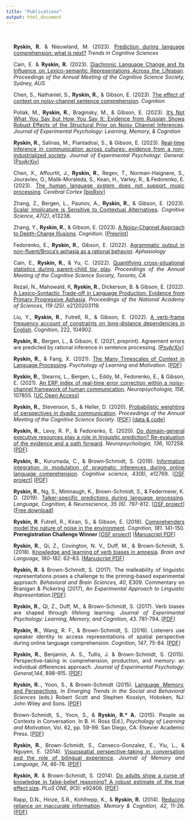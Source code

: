 ```yaml
---
title: "Publications"
output: html_document
---
```

<style type="text/css">
.title {
  display: none;
}
</style>
<div class="row" style="text-align: justify;  text-justify: inter-word; padding-top: 20px; padding-right: 20px; padding-left: 20px">

**Ryskin, R.** & Nieuwland, M. (2023). [Prediction during language comprehension: what is next?](https://doi.org/10.1016/j.tics.2023.08.003) _Trends in Cognitive Sciences_

Cain, E. & **Ryskin, R.** (2023). [Diachronic Language Change and Its Influence on Lexico-semantic Representations Across the Lifespan](https://escholarship.org/uc/item/943334rm). _Proceedings of the Annual Meeting of the Cognitive Science Society, Sydney, AUS_

Chen, S., Nathaniel, S., **Ryskin, R.**, & Gibson, E. (2023). [The effect of context on noisy-channel sentence comprehension](https://doi.org/10.1016/j.cognition.2023.105503). _Cognition_

Poliak, M., **Ryskin, R.**, Braginsky, M., & Gibson, E. (2023). [It’s Not What You Say but How You Say It: Evidence from Russian Shows Robust Effects of the Structural Prior on Noisy Channel
Inferences](https://doi.org/10.1037/xlm0001244). _Journal of Experimental Psychology: Learning, Memory, & Cognition_

**Ryskin, R.**, Salinas, M., Piantadosi, S., & Gibson, E. (2023). [Real-time inference in communication across cultures: evidence from a non-industrialized society](https://doi.org/10.1037/xge0001345). _Journal of Experimental Psychology: General_. [[PsyArXiv](https://psyarxiv.com/ga83j/)]


Chen, X., Affourtit, J., **Ryskin, R.**, Regev, T., Norman-Haignere, S., Jouravlev, O., Malik-Moraleda, S., Kean, H., Varley, R., & Fedorenko, E. (2023). [The human language system does not support music processing](https://doi.org/10.1093/cercor/bhad087). _Cerebral Cortex_ [[bioRxiv](https://doi.org/10.1101/2021.06.01.446439)]

Zhang, Z., Bergen, L., Paunov, A., **Ryskin, R.**, & Gibson, E. (2023). [Scalar Implicature is Sensitive to Contextual Alternatives](https://doi.org/10.1111/cogs.13238). _Cognitive Science, 47(2)_, e13238. 

Zhang, Y., **Ryskin, R.**, & Gibson, E. (2023). [A Noisy-Channel Approach to Depth-Charge
Illusions](https://doi.org/10.1016/j.cognition.2022.105346). _Cognition_. [[Preprint](https://ssrn.com/abstract=4130042)]

Fedorenko, E., **Ryskin, R.**, Gibson, E. (2022). [Agrammatic output in non-fluent/Broca’s aphasia as a rational behavior](https://doi.org/10.1080/02687038.2022.2143233). _Aphasiology_

Cain, E., **Ryskin, R.**, & Yu, C. (2022). [Quantifying cross-situational statistics during parent-child
toy play](https://escholarship.org/uc/item/7w66j9bd). _Proceedings of the Annual Meeting of the Cognitive Science Society, Toronto, CA_

Rezaii, N., Mahowald, K, **Ryskin, R.**, Dickerson, B. & Gibson, E. (2022). [A Lexico-Syntactic Trade-off in Language Production: Evidence from Primary Progressive Aphasia](https://doi.org/10.1073/pnas.2120203119). _Proceedings of the National Academy of Sciences, 119 (25)_. e2120203119.

Liu, Y., **Ryskin, R.**, Futrell, R., & Gibson, E. (2022). [A verb-frame frequency account of constraints on long-distance dependencies in English](https://doi.org/10.1016/j.cognition.2021.104902). _Cognition_, 222, 104902.

**Ryskin, R.**, Bergen, L., & Gibson, E. (2021, preprint). Agreement errors are predicted by rational inference in sentence processing. [[PsyArXiv]](https://doi.org/10.31234/osf.io/uaxsq)

**Ryskin, R.**, & Fang, X. (2021). [The Many Timescales of Context in Language Processing](https://doi.org/10.1016/bs.plm.2021.08.001). _Psychology of Learning and Motivation_. [[PDF]](pdfs/Ryskin and Fang - 2021 - The many timescales of context in language process.pdf)


**Ryskin, R.**, Stearns, L., Bergen, L., Eddy, M., Fedorenko, E., & Gibson, E. (2021). [An ERP index of real-time error correction within a noisy-channel framework of human communication](https://doi.org/10.1016/j.neuropsychologia.2021.107855). _Neuropsychologia, 158_, 107855. [[UC Open Access](https://escholarship.org/uc/item/8f72t5x7)]

**Ryskin, R.**, Stevenson, S., & Heller, D. (2020). [Probabilistic weighting of perspectives in dyadic communication](https://cognitivesciencesociety.org/cogsci20/papers/0050/index.html). _Proceedings of the Annual Meeting of the Cognitive Science Society_. [[PDF](pdfs/probabilisticweighting_0525.pdf)] [[data & code](https://github.com/raryskin/dyadPT)] 

**Ryskin, R.**, Levy, R. P., & Fedorenko, E. (2020). [Do domain-general executive resources play a role in linguistic prediction? Re-evaluation of the evidence and a path forward](https://doi.org/10.1016/j.neuropsychologia.2019.107258). _Neuropsychologia, 136_, 107258. [[PDF](pdfs/Ryskin, Levy, & Fedorenko (2019).pdf)] 

**Ryskin, R.**, Kurumada, C., & Brown‐Schmidt, S. (2019). [Information integration in modulation of pragmatic inferences during online language comprehension]( https://doi.org/10.1111/cogs.12769). _Cognitive science, 43(8)_, e12769. [[OSF project](https://osf.io/5geba/)]  [[PDF](pdfs/Ryskin_Kurumada_Brown-Schmidt_2019.pdf)] 

**Ryskin, R**., Ng, S., Mimnaugh, K., Brown-Schmidt, S., & Federmeier, K. D. (2019). [Talker-specific predictions during language processing](https://doi.org/10.1080/23273798.2019.1630654). _Language, Cognition, & Neuroscience, 35 (6)_. 797-812. [[OSF project](https://osf.io/72p9m/)] [[Free download](https://www.tandfonline.com/eprint/RSZWGBBCGSPBMZZ6BCPR/full?target=10.1080/23273798.2019.1630654)]

**Ryskin, R**. Futrell, R., Kiran, S., & Gibson, E. (2018). [Comprehenders model the nature of noise in the environment](https://www.sciencedirect.com/science/article/pii/S0010027718302245). _Cognition, 181_. 141-150. __Preregistration Challenge Winner__ [[OSF project](https://osf.io/rkrha/)]  [[Manuscript PDF](pdfs/Ryskin_Futrell_Kiran_Gibson_ACCEPTED.pdf)] 

**Ryskin, R.**, Qi, Z., Covington, N. V., Duff, M., & Brown-Schmidt, S. (2018). [Knowledge and learning of verb biases in amnesia](https://www.sciencedirect.com/science/article/pii/S0093934X17302651). _Brain and Language, 180-182_. 62–83. [[Manuscript PDF](https://osf.io/h84wr)]

**Ryskin, R.** & Brown-Schmidt, S. (2017). The malleability of linguistic representations poses a challenge to the priming-based experimental approach. _Behavioral and Brain Sciences, 40_, E309. Commentary on Branigan & Pickering (2017), _An Experimental Approach to Linguistic Representation_.[[PDF](https://osf.io/preprints/psyarxiv/z642t)]

**Ryskin, R.**, Qi, Z., Duff, M., & Brown-Schmidt, S. (2017). Verb biases are shaped through lifelong learning. _Journal of Experimental Psychology: Learning, Memory, and Cognition, 43._ 781-794. [[PDF](pdfs/Ryskin, Qi, Duff, Brown-Schmidt (in press).pdf)]

**Ryskin, R.**, Wang, R. F., & Brown-Schmidt, S. (2016). Listeners use speaker identity to access representations of spatial perspective during online language comprehension. _Cognition, 147_, 75-84. [[PDF](pdfs/Ryskin, Wang, & Brown-Schmidt (2016).pdf)]

**Ryskin, R.**, Benjamin, A. S., Tullis, J. & Brown-Schmidt, S. (2015). Perspective-taking in comprehension, production, and memory: an individual differences approach. _Journal of Experimental Psychology: General,144_, 898-915. [[PDF](pdfs/Ryskin, Benjamin, Tullis, Brown-Schmidt (2015).pdf)]

**Ryskin, R.**., Yoon, S., & Brown-Schmidt (2015). [Language, Memory, and Perspectives](https://doi.org/10.1002/9781118900772.etrds0200), in _Emerging Trends in the Social and Behavioral Sciences_ (eds.) Robert Scott and Stephen Kosslyn, Hoboken, NJ: John Wiley and Sons. [[PDF](pdfs/Ryskin,Yoon, Brown-Schmidt (2015).pdf)]

Brown-Schmidt, S., Yoon, S., & **Ryskin, R.* A.** (2015). People as Contexts in Conversation. In B. H. Ross (Ed.), _Psychology of Learning and Motivation_, Vol. 62, pp. 59-99. San Diego, CA: Elsevier Academic Press. [[PDF](pdfs/Brown-Schmidt - Psych of Learning and Motivation.pdf)]

**Ryskin, R.**, Brown-Schmidt, S., Canseco-Gonzalez, E., Yiu, L., & Nguyen, E. (2014). [Visuospatial perspective-taking in conversation and the role of bilingual experience](https://doi.org/10.1016/j.jml.2014.04.003). _Journal of Memory and Language, 74_, 46-76. [[PDF](pdfs/Ryskin,etal2014.pdf)]

**Ryskin, R.** & Brown-Schmidt, S. (2014). [Do adults show a curse of knowledge in false-belief reasoning? A robust estimate of the true effect size](https://doi.org/10.1371/journal.pone.0092406). _PLoS ONE, 9_(3): e92406. [[PDF](pdfs/Ryskin&Brown-Schmidt(2014)-Vicki.pdf)]

Rapp, D.N., Hinze, S.R., Kohlhepp, K., & **Ryskin, R.** (2014). [Reducing reliance on inaccurate information](https://doi.org/10.3758/s13421-013-0339-0). _Memory & Cognition, 42_, 11-26.[[PDF](pdfs/Rapp, Hinze, Kohlhepp. & Ryskin, 2014.pdf)]
</div>